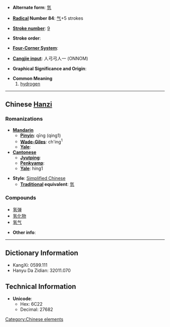 * '''Alternate form''': [[氫]]

* '''[[Wiktionary:Chinese radical index| Radical]] Number 84''': [[Wiktionary:Chinese radical index 气|气]]+5 strokes

* '''[[Wiktionary:Chinese total strokes index|Stroke number]]''': [[Wiktionary:Chinese total strokes index 9|9]]

* '''Stroke order''': 

* '''[[Wiktionary:Chinese four corner index|Four-Corner System]]''': 

* '''[[Wiktionary:Chinese Cangjie index|Cangjie input]]''': 人弓弓人一 (ONNOM)

* '''Graphical Significance and Origin''': 

* '''Common Meaning'''
*#[[hydrogen]]

----

== Chinese [[Hanzi]] ==

===Romanizations===
* '''[[Mandarin]]'''
** '''[[Pinyin]]''': qīng (qing1)
** '''[[Wade-Giles]]''': ch'ing<sup>1</sup>
** '''[[Yale]]''': 
* '''[[Cantonese]]'''
** '''[[Jyutping]]''':
** '''[[Penkyamp]]''': 
** '''[[Yale]]''': hing1

* '''Style''': [[Simplified Chinese]] 
** '''[[Traditional Chinese|Traditional]] equivalent''': [[氫]]

===Compounds===
*[[氢弹]]
*[[氢化物]]
*[[氢气]]

* '''Other info''': 

[[Category:Chinese elements]]

----

== Dictionary Information ==

* KangXi: 0599.111
* Hanyu Da Zidian: 32011.070

== Technical Information ==

* '''Unicode''':
** Hex: 6C22
** Decimal: 27682